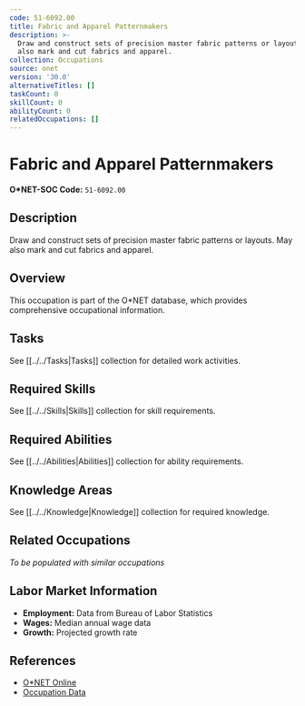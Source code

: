 ```yaml
---
code: 51-6092.00
title: Fabric and Apparel Patternmakers
description: >-
  Draw and construct sets of precision master fabric patterns or layouts. May
  also mark and cut fabrics and apparel.
collection: Occupations
source: onet
version: '30.0'
alternativeTitles: []
taskCount: 0
skillCount: 0
abilityCount: 0
relatedOccupations: []
---
```

# Fabric and Apparel Patternmakers

**O*NET-SOC Code:** `51-6092.00`

## Description

Draw and construct sets of precision master fabric patterns or layouts. May also mark and cut fabrics and apparel.

## Overview

This occupation is part of the O*NET database, which provides comprehensive occupational information.

## Tasks

See [[../../Tasks|Tasks]] collection for detailed work activities.

## Required Skills

See [[../../Skills|Skills]] collection for skill requirements.

## Required Abilities

See [[../../Abilities|Abilities]] collection for ability requirements.

## Knowledge Areas

See [[../../Knowledge|Knowledge]] collection for required knowledge.

## Related Occupations

*To be populated with similar occupations*

## Labor Market Information

- **Employment:** Data from Bureau of Labor Statistics
- **Wages:** Median annual wage data
- **Growth:** Projected growth rate

## References

- [O*NET Online](https://www.onetonline.org/link/summary/51-6092.00)
- [Occupation Data](https://www.onetcenter.org/)
